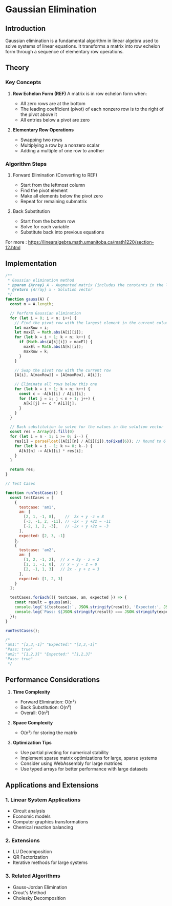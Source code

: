 # Gaussian Elimination

## Introduction

Gaussian elimination is a fundamental algorithm in linear algebra used to solve systems of linear equations. It transforms a matrix into row echelon form through a sequence of elementary row operations.

## Theory

### Key Concepts

1. **Row Echelon Form (REF)**
   A matrix is in row echelon form when:
   - All zero rows are at the bottom
   - The leading coefficient (pivot) of each nonzero row is to the right of the pivot above it
   - All entries below a pivot are zero

2. **Elementary Row Operations**
   - Swapping two rows
   - Multiplying a row by a nonzero scalar
   - Adding a multiple of one row to another

### Algorithm Steps

1. Forward Elimination (Converting to REF)
   - Start from the leftmost column
   - Find the pivot element
   - Make all elements below the pivot zero
   - Repeat for remaining submatrix

2. Back Substitution
   - Start from the bottom row
   - Solve for each variable
   - Substitute back into previous equations

For more : https://linearalgebra.math.umanitoba.ca/math1220/section-12.html

## Implementation

```JavaScript
/**
 * Gaussian elimination method
 * @param {Array} A - Augmented matrix (includes the constants in the last column)
 * @return {Array} x - Solution vector
 */
function gauss(A) {
  const n = A.length;

  // Perform Gaussian elimination
  for (let i = 0; i < n; i++) {
    // Find the pivot row with the largest element in the current column
    let maxRow = i;
    let maxEl = Math.abs(A[i][i]);
    for (let k = i + 1; k < n; k++) {
      if (Math.abs(A[k][i]) > maxEl) {
        maxEl = Math.abs(A[k][i]);
        maxRow = k;
      }
    }

    // Swap the pivot row with the current row
    [A[i], A[maxRow]] = [A[maxRow], A[i]];

    // Eliminate all rows below this one
    for (let k = i + 1; k < n; k++) {
      const c = -A[k][i] / A[i][i];
      for (let j = i; j < n + 1; j++) {
        A[k][j] += c * A[i][j];
      }
    }
  }

  // Back substitution to solve for the values in the solution vector
  const res = Array(n).fill(0)
  for (let i = n - 1; i >= 0; i--) {
    res[i] = parseFloat((A[i][n] / A[i][i]).toFixed(6)); // Round to 6 decimal places
    for (let k = i - 1; k >= 0; k--) {
      A[k][n] -= A[k][i] * res[i];
    }
  }

  return res;
}

// Test Cases

function runTestCases() {
  const testCases = [
    {
      testcase: 'am1',
      am: [
        [2, 1, -1, 8],    //  2x + y -z = 8
        [-3, -1, 2, -11], // -3x - y +2z = -11
        [-2, 1, 2, -3],   // -2x + y +2z = -3
      ],
      expected: [2, 3, -1]
    },
    {
      testcase: 'am2',
      am: [
        [1, 2, -1, 2],  // x + 2y - z = 2
        [1, 1, -1, 0],  // x + y - z = 0
        [2, -1, 1, 3]   // 2x - y + z = 3
      ],
      expected: [1, 2, 3]
    }
  ];

  testCases.forEach(({ testcase, am, expected }) => {
    const result = gauss(am);
    console.log(`${testcase}:`, JSON.stringify(result), 'Expected:', JSON.stringify(expected));
    console.log(`Pass: ${JSON.stringify(result) === JSON.stringify(expected)}`);
  });
}

runTestCases();

/*
"am1:" "[2,3,-1]" "Expected:" "[2,3,-1]"
"Pass: true"
"am2:" "[1,2,3]" "Expected:" "[1,2,3]"
"Pass: true"
 */
```

## Performance Considerations

1. **Time Complexity**
   - Forward Elimination: O(n³)
   - Back Substitution: O(n²)
   - Overall: O(n³)

2. **Space Complexity**
   - O(n²) for storing the matrix

3. **Optimization Tips**
   - Use partial pivoting for numerical stability
   - Implement sparse matrix optimizations for large, sparse systems
   - Consider using WebAssembly for large matrices
   - Use typed arrays for better performance with large datasets

## Applications and Extensions

### 1. Linear System Applications

- Circuit analysis
- Economic models
- Computer graphics transformations
- Chemical reaction balancing

### 2. Extensions

- LU Decomposition
- QR Factorization
- Iterative methods for large systems

### 3. Related Algorithms

- Gauss-Jordan Elimination
- Crout's Method
- Cholesky Decomposition
